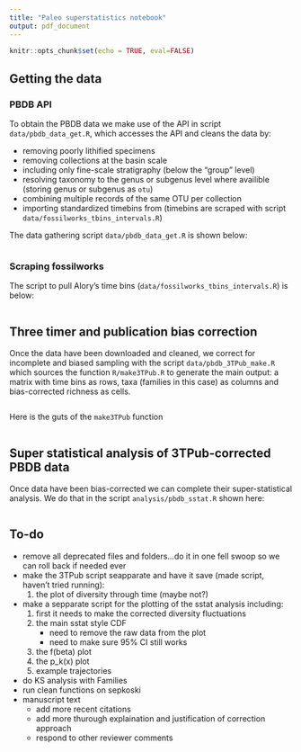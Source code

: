 ```yaml
---
title: "Paleo superstatistics notebook"
output: pdf_document
---
```


```r
knitr::opts_chunk$set(echo = TRUE, eval=FALSE)
```

## Getting the data

### PBDB API

To obtain the PBDB data we make use of the API in script `data/pbdb_data_get.R`, which accesses the API and cleans the data by:

- removing poorly lithified specimens
- removing collections at the basin scale
- including only fine-scale stratigraphy (below the "group" level)
- resolving taxonomy to the genus or subgenus level where availible (storing genus or subgenus as `otu`)
- combining multiple records of the same OTU per collection
- importing standardized timebins from \url{fossilworks.org} (timebins are scraped with script `data/fossilworks_tbins_intervals.R`)

The data gathering script `data/pbdb_data_get.R` is shown below:

```r
```


### Scraping fossilworks

The script to pull Alory's time bins (`data/fossilworks_tbins_intervals.R`) is below: 

```r
```


## Three timer and publication bias correction

Once the data have been downloaded and cleaned, we correct for incomplete and biased sampling with the script `data/pbdb_3TPub_make.R` which sources the function `R/make3TPub.R` to generate the main output: a matrix with time bins as rows, taxa (families in this case) as columns and bias-corrected richness as cells.

```r
```

Here is the guts of the `make3TPub` function
```r
```


## Super statistical analysis of 3TPub-corrected PBDB data

Once data have been bias-corrected we can complete their super-statistical analysis.  We do that in the script `analysis/pbdb_sstat.R` shown here:

```r
```


## To-do

- remove all deprecated files and folders...do it in one fell swoop so we can roll back if needed ever
- make the 3TPub script seapparate and have it save (made script, haven't tried running):
    1. the plot of diversity through time (maybe not?)
- make a sepparate script for the plotting of the sstat analysis including:
    1. first it needs to make the corrected diversity fluctuations
    1. the main sstat style CDF
        - need to remove the raw data from the plot
        - need to make sure 95% CI still works
    2. the f(beta) plot
    3. the p_k(x) plot
    4. example trajectories
- do KS analysis with Families 
- run clean functions on sepkoski
- manuscript text
    - add more recent citations
    - add more thurough explaination and justification of correction approach 
    - respond to other reviewer comments

